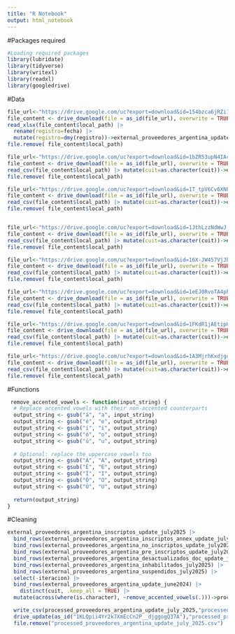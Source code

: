```yaml
---
title: "R Notebook"
output: html_notebook
---
```


#Packages required
```r
#Loading required packages
library(lubridate)
library(tidyverse)
library(writexl)
library(readxl)
library(googledrive)
```

#Data
```r
file_url<-"https://drive.google.com/uc?export=download&id=154bzca6jRZi1f2WwTGdLl9J4qYLo4Y9X"
file_content <- drive_download(file = as_id(file_url), overwrite = TRUE)
read_xlsx(file_content$local_path) |> 
  rename(registro=fecha) |> 
  mutate(registro=dmy(registro))->external_proveedores_argentina_update_june2024
file.remove( file_content$local_path)

file_url<-"https://drive.google.com/uc?export=download&id=1bZR53upN4IAc8aMo0gZuhbFasU2LSqKi"
file_content <- drive_download(file = as_id(file_url), overwrite = TRUE)
read_csv(file_content$local_path) |> mutate(cuit=as.character(cuit))->external_proveedores_argentina_inscriptos_update_july2025
file.remove( file_content$local_path)

file_url<-"https://drive.google.com/uc?export=download&id=1T_tpV6Cv6XNEmSWNvACRXlioVAcxxm6v"
file_content <- drive_download(file = as_id(file_url), overwrite = TRUE)
read_csv(file_content$local_path) |> mutate(cuit=as.character(cuit))->external_proveedores_argentina_inscriptos_annex_update_july2025
file.remove( file_content$local_path)


file_url<-"https://drive.google.com/uc?export=download&id=1JthLzzNdWwJ_BeecWEYnRaKb4V4Qqfyn"
file_content <- drive_download(file = as_id(file_url), overwrite = TRUE)
read_csv(file_content$local_path) |> mutate(cuit=as.character(cuit))->external_proveedores_argentina_no_inscriptos_update_july2025
file.remove( file_content$local_path)

file_url<-"https://drive.google.com/uc?export=download&id=16X-JW457VjJbA7HALTf6r0mDyA-geRPR"
file_content <- drive_download(file = as_id(file_url), overwrite = TRUE)
read_csv(file_content$local_path) |> mutate(cuit=as.character(cuit))->external_proveedores_argentina_pre_inscriptos_update_july2025
file.remove( file_content$local_path)

file_url<-"https://drive.google.com/uc?export=download&id=1eEJ0RvoTA4pPwbcs-GR_ARfmRKW8v1TL"
file_content <- drive_download(file = as_id(file_url), overwrite = TRUE)
read_csv(file_content$local_path) |> mutate(cuit=as.character(cuit))->external_proveedores_argentina_desactualizados_doc_update_july2025
file.remove( file_content$local_path)

file_url<-"https://drive.google.com/uc?export=download&id=1FKdR1jAEtipH5Ge5RLzOPg_sFoQNZLk8"
file_content <- drive_download(file = as_id(file_url), overwrite = TRUE)
read_csv(file_content$local_path) |> mutate(cuit=as.character(cuit))->external_proveedores_argentina_inhabilitados_july2025
file.remove( file_content$local_path)

file_url<-"https://drive.google.com/uc?export=download&id=1A3MjrhKxdjgqSsxp8Z8fTusSLmvt3p2r"
file_content <- drive_download(file = as_id(file_url), overwrite = TRUE)
read_csv(file_content$local_path) |> mutate(cuit=as.character(cuit))->external_proveedores_argentina_suspendidos_july2025
file.remove( file_content$local_path)


```

#Functions
```r

 
 remove_accented_vowels <- function(input_string) {
  # Replace accented vowels with their non-accented counterparts
  output_string <- gsub("á", "a", input_string)
  output_string <- gsub("é", "e", output_string)
  output_string <- gsub("í", "i", output_string)
  output_string <- gsub("ó", "o", output_string)
  output_string <- gsub("ú", "u", output_string)
  
  # Optional: replace the uppercase vowels too
  output_string <- gsub("Á", "A", output_string)
  output_string <- gsub("É", "E", output_string)
  output_string <- gsub("Í", "I", output_string)
  output_string <- gsub("Ó", "O", output_string)
  output_string <- gsub("Ú", "U", output_string)
  
  return(output_string)
}
```




#Cleaning
```r
external_proveedores_argentina_inscriptos_update_july2025 |> 
  bind_rows(external_proveedores_argentina_inscriptos_annex_update_july2025) |> 
  bind_rows(external_proveedores_argentina_no_inscriptos_update_july2025) |> 
  bind_rows(external_proveedores_argentina_pre_inscriptos_update_july2025) |> 
  bind_rows(external_proveedores_argentina_desactualizados_doc_update_july2025) |> 
  bind_rows(external_proveedores_argentina_inhabilitados_july2025) |> 
  bind_rows(external_proveedores_argentina_suspendidos_july2025) |> 
  select(-iteracion) |> 
  bind_rows(external_proveedores_argentina_update_june2024) |> 
    distinct(cuit, .keep_all = TRUE) |> 
  mutate(across(where(is.character), ~remove_accented_vowels(.)))->processed_proveedores_argentina_update_july_2025
```

```r
  write_csv(processed_proveedores_argentina_update_july_2025,"processed_proveedores_argentina_update_july_2025.csv")
  drive_update(as_id("1KLQpii4Yr2k7XmEcCn2P__djggogQ37A"),"processed_proveedores_argentina_update_july_2025.csv")
  file.remove("processed_proveedores_argentina_update_july_2025.csv")
```



